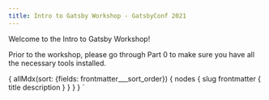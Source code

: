 ```yaml
---
title: Intro to Gatsby Workshop - GatsbyConf 2021
---
```



Welcome to the Intro to Gatsby Workshop!

Prior to the workshop, please go through Part 0 to make sure you have all the necessary tools installed.

<TutorialList
  posts={props.data.allMdx.nodes}
/>

{
  allMdx(sort: {fields: frontmatter___sort_order}) {
    nodes {
      slug
      frontmatter {
        title
        description
      }
    }
  }
}
`
